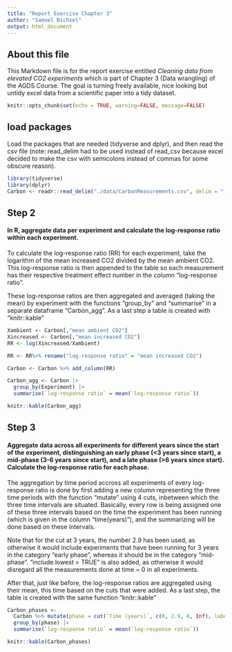 ---
title: "Report Exercise Chapter 3"
author: "Samuel Bichsel"
output: html_document
---

## About this file

This Markdown file is for the report exercise entitled *Cleaning data from elevated CO2 experiments* which is part of Chapter 3 (Data wrangling) of the AGDS Course. The goal is turning freely available, nice looking but untidy excel data from a scientific paper into a tidy dataset. 



```{r setup, include=FALSE}
knitr::opts_chunk$set(echo = TRUE, warning=FALSE, message=FALSE)
```
## load packages

Load the packages that are needed (tidyverse and dplyr), and then read the csv file (note: read_delim had to be used instead of read_csv because excel decided to make the csv with semicolons instead of commas for some obscure reason). 

```{r}
library(tidyverse)
library(dplyr)
Carbon <- readr::read_delim("./data/CarbonMeasurements.csv", delim = ";")
```

##  Step 2

#### In R, aggregate data per experiment and calculate the log-response ratio within each experiment.

To calculate the log-response ratio (RR) for each experiment, take the logarithm of the mean increased CO2 divided by the mean ambient CO2. This log-response ratio is then appended to the table so each measurement has their respective treatment effect number in the column  "log-response ratio". 

These log-response ratios are then aggregated and averaged (taking the mean) by experiment with the functions "group_by" and "summarise" in a separate dataframe "Carbon_agg". As a last step a table is created with "knitr::kable"

```{r}
Xambient <- Carbon[,"mean ambient CO2"]
Xincreased <- Carbon[,"mean increased CO2"]
RR <- log(Xincreased/Xambient)

RR <- RR%>% rename("log-response ratio" = "mean increased CO2")

Carbon <- Carbon %>% add_column(RR)

Carbon_agg <- Carbon |>
  group_by(Experiment) |>
  summarise(`log-response ratio` = mean(`log-response ratio`))

knitr::kable(Carbon_agg)

```

## Step 3

#### Aggregate data across all experiments for different years since the start of the experiment, distinguishing an early phase (<3 years since start), a mid-phase (3-6 years since start), and a late phase (>6 years since start). Calculate the log-response ratio for each phase.

The aggregation by time period accross all experiments of every log-response ratio is done by first adding a new column representing the three time periods with the function "mutate" using 4 cuts, inbetween which the three time intervals are situated. Basically, every row is being assigned one of these three intervals based on the time the experiment has been running (which is given in the column "time(years)"), and the summarizing will be done based on these intervals.  

Note that for the cut at 3 years, the number 2.9 has been used, as otherwise it would include experiments that have been running for 3 years in the category "early phase", whereas it should be in the category "mid-phase". "include.lowest = TRUE" is also added, as otherwise it would disregard all the measurements done at time = 0 in all experiments. 

After that, just like before, the log-response ratios are aggregated using their mean, this time based on the cuts that were added. As a last step, the table is created with the same function "knitr::kable"

```{r} 

Carbon_phases <-
  Carbon %>% mutate(phase = cut(`Time (years)`, c(0, 2.9, 6, Inf), labels = c("early phase", "mid-phase", "late phase"),   include.lowest = TRUE)) %>%
  group_by(phase) |>
  summarise(`log-response ratio` = mean(`log-response ratio`))

knitr::kable(Carbon_phases)

```